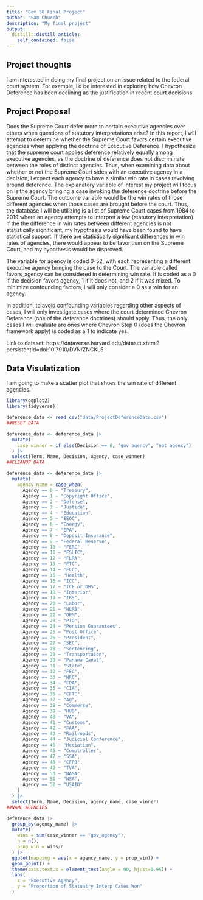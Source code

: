 ```yaml
---
title: "Gov 50 Final Project"
author: "Sam Church"
description: "My final project"
output:
  distill::distill_article:
    self_contained: false
---
```




## Project thoughts

I am interested in doing my final project on an issue related to the federal court system. For example, I'd be interested in exploring how Chevron Deference has been declining as the justification in recent court decisions.

## Project Proposal

Does the Supreme Court defer more to certain executive agencies over others when questions of statutory interpretations arise? In this report, I will attempt to determine whether the Supreme Court favors certain executive agencies when applying the doctrine of Executive Deference. I hypothesize that the supreme court applies deference relatively equally among executive agencies, as the doctrine of deference does not discriminate between the roles of distinct agencies. Thus, when examining data about whether or not the Supreme Court sides with an executive agency in a decision, I expect each agency to have a similar win rate in cases revolving around deference. The explanatory variable of interest my project will focus on is the agency bringing a case invoking the deference doctrine before the Supreme Court. The outcome variable would be the win rates of those different agencies when those cases are brought before the court. Thus, the database I will be utilizing is a list of Supreme Court cases from 1984 to 2019 where an agency attempts to interpret a law (statutory interpretation). If the the difference in win rates between different agencies is not statistically significant, my hypothesis would have been found to have statistical support. If there are statistically significant differences in win rates of agencies, there would appear to be favoritism on the Supreme Court, and my hypothesis would be disproved.

The variable for agency is coded 0-52, with each representing a different executive agency bringing the case to the Court. The variable called favors_agency can be considered in determining win rate. It is coded as a 0 if the decision favors agency, 1 if it does not, and 2 if it was mixed. To minimize confounding factors, I will only consider a 0 as a win for an agency. 

In addition, to avoid confounding variables regarding other aspects of cases, I will only investigate cases where the court determined Chevron Deference (one of the deference doctrines) should apply. Thus, the only cases I will evaluate are ones where Chevron Step 0 (does the Chevron framework apply) is coded as a 1 to indicate yes.

Link to dataset: https://dataverse.harvard.edu/dataset.xhtml?persistentId=doi:10.7910/DVN/ZNCKL5


## Data Visulatization

I am going to make a scatter plot that shoes the win rate of different agencies.

```r
library(ggplot2)
library(tidyverse)
```

```r
deference_data <- read_csv("data/ProjectDeferenceData.csv")
##RESET DATA
```

```r
deference_data <- deference_data |>
  mutate(
    case_winner = if_else(Decision == 0, "gov_agency", "not_agency")
  ) |>
  select(Term, Name, Decision, Agency, case_winner)
##CLEANUP DATA
```

```r
deference_data <- deference_data |>
  mutate(
    agency_name = case_when(
      Agency == 0 ~ "Treasury",
      Agency == 1 ~ "Copyright Office",
      Agency == 2 ~ "Defense",
      Agency == 3 ~ "Justice",
      Agency == 4 ~ "Education",
      Agency == 5 ~ "EEOC",
      Agency == 6 ~ "Energy",
      Agency == 7 ~ "EPA",
      Agency == 8 ~ "Deposit Insurance",
      Agency == 9 ~ "Federal Reserve",
      Agency == 10 ~ "FERC",
      Agency == 11 ~ "FSLIC",
      Agency == 12 ~ "FLRA",
      Agency == 13 ~ "FTC",
      Agency == 14 ~ "FCC",
      Agency == 15 ~ "Health",
      Agency == 16 ~ "ICC",
      Agency == 17 ~ "ICE or DHS",
      Agency == 18 ~ "Interior",
      Agency == 19 ~ "IRS",
      Agency == 20 ~ "Labor",
      Agency == 21 ~ "NLRB",
      Agency == 22 ~ "OPM",
      Agency == 23 ~ "PTO",
      Agency == 24 ~ "Pension Guarantees",
      Agency == 25 ~ "Post Office",
      Agency == 26 ~ "President",
      Agency == 27 ~ "SEC",
      Agency == 28 ~ "Sentencing",
      Agency == 29 ~ "Transportaion",
      Agency == 30 ~ "Panama Canal",
      Agency == 31 ~ "State",
      Agency == 32 ~ "FEC",
      Agency == 33 ~ "NRC",
      Agency == 34 ~ "FDA",
      Agency == 35 ~ "CIA",
      Agency == 36 ~ "CFTC",
      Agency == 37 ~ "Ag",
      Agency == 38 ~ "Commerce",
      Agency == 39 ~ "HUD",
      Agency == 40 ~ "VA",
      Agency == 41 ~ "Customs",
      Agency == 42 ~ "FAA",
      Agency == 43 ~ "Railroads",
      Agency == 44 ~ "Judicial Conference",
      Agency == 45 ~ "Mediation",
      Agency == 46 ~ "Comptroller",
      Agency == 47 ~ "SSA",
      Agency == 48 ~ "CFPB",
      Agency == 49 ~ "TVA",
      Agency == 50 ~ "NASA",
      Agency == 51 ~ "NSA",
      Agency == 52 ~ "USAID"
    )
  ) |>
  select(Term, Name, Decision, agency_name, case_winner)
##NAME AGENCIES
```


```r
deference_data |>
  group_by(agency_name) |>
  mutate(
    wins = sum(case_winner == "gov_agency"),
    n = n(),
    prop_win = wins/n
  ) |>
  ggplot(mapping = aes(x = agency_name, y = prop_win)) +
  geom_point() +
  theme(axis.text.x = element_text(angle = 90, hjust=0.95)) +
  labs(
    x = "Executive Agency",
    y = "Proportion of Statuatry Interp Cases Won"
  )
  
```





